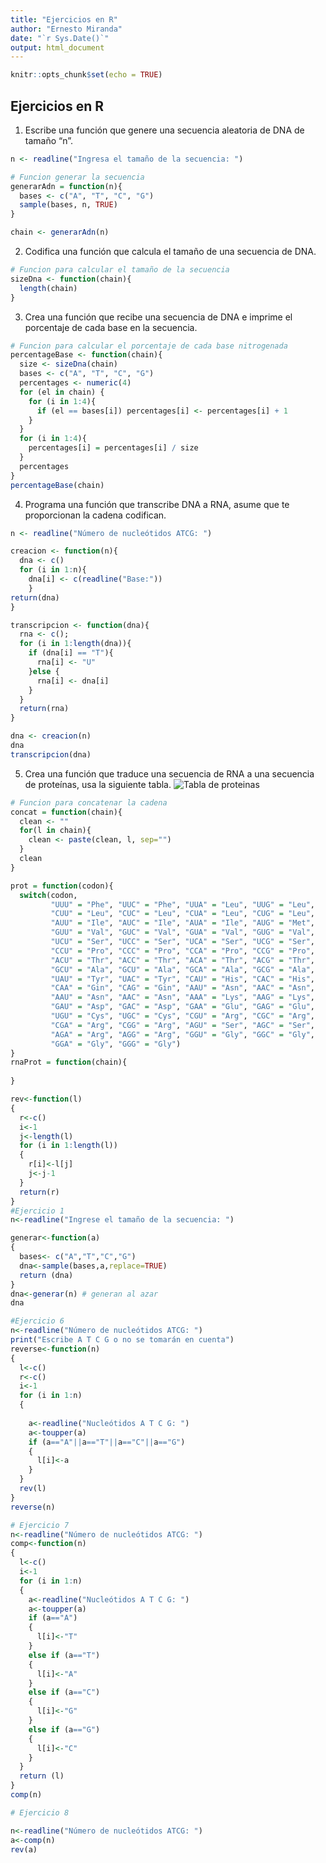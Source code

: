 ```yaml
---
title: "Ejercicios en R"
author: "Ernesto Miranda"
date: "`r Sys.Date()`"
output: html_document
---
```


```r
knitr::opts_chunk$set(echo = TRUE)
```

## Ejercicios en R

1. Escribe una función que genere una secuencia aleatoria de DNA de tamaño “n”.
```r
n <- readline("Ingresa el tamaño de la secuencia: ")

# Funcion generar la secuencia
generarAdn = function(n){
  bases <- c("A", "T", "C", "G")
  sample(bases, n, TRUE)
}

chain <- generarAdn(n)

```
2. Codifica una función que calcula el tamaño de una secuencia de DNA.
```r
# Funcion para calcular el tamaño de la secuencia
sizeDna <- function(chain){
  length(chain)
}
```
3. Crea una función que recibe una secuencia de DNA e imprime el porcentaje de cada base en la 
secuencia.
```r
# Funcion para calcular el porcentaje de cada base nitrogenada
percentageBase <- function(chain){
  size <- sizeDna(chain)
  bases <- c("A", "T", "C", "G")
  percentages <- numeric(4)
  for (el in chain) {
    for (i in 1:4){
      if (el == bases[i]) percentages[i] <- percentages[i] + 1
    }
  }
  for (i in 1:4){
    percentages[i] = percentages[i] / size
  }
  percentages
}
percentageBase(chain)
```

4. Programa una función que transcribe DNA a RNA, asume que te proporcionan la cadena codifican.
```r

n <- readline("Número de nucleótidos ATCG: ")

creacion <- function(n){
  dna <- c()
  for (i in 1:n){
    dna[i] <- c(readline("Base:"))
    }
return(dna)
}

transcripcion <- function(dna){
  rna <- c();
  for (i in 1:length(dna)){
    if (dna[i] == "T"){
      rna[i] <- "U"
    }else {
      rna[i] <- dna[i]
    }
  }
  return(rna)
}

dna <- creacion(n)
dna
transcripcion(dna)
```

5. Crea una función que traduce una secuencia de RNA a una secuencia de proteínas, usa la siguiente tabla. 
![Tabla de proteinas](./img/proteinas.png)
```r
# Funcion para concatenar la cadena
concat = function(chain){
  clean <- ""
  for(l in chain){
    clean <- paste(clean, l, sep="")
  }
  clean
}

prot = function(codon){
  switch(codon, 
         "UUU" = "Phe", "UUC" = "Phe", "UUA" = "Leu", "UUG" = "Leu", 
         "CUU" = "Leu", "CUC" = "Leu", "CUA" = "Leu", "CUG" = "Leu", 
         "AUU" = "Ile", "AUC" = "Ile", "AUA" = "Ile", "AUG" = "Met", 
         "GUU" = "Val", "GUC" = "Val", "GUA" = "Val", "GUG" = "Val", 
         "UCU" = "Ser", "UCC" = "Ser", "UCA" = "Ser", "UCG" = "Ser", 
         "CCU" = "Pro", "CCC" = "Pro", "CCA" = "Pro", "CCG" = "Pro", 
         "ACU" = "Thr", "ACC" = "Thr", "ACA" = "Thr", "ACG" = "Thr", 
         "GCU" = "Ala", "GCU" = "Ala", "GCA" = "Ala", "GCG" = "Ala", 
         "UAU" = "Tyr", "UAC" = "Tyr", "CAU" = "His", "CAC" = "His", 
         "CAA" = "Gin", "CAG" = "Gin", "AAU" = "Asn", "AAC" = "Asn",
         "AAU" = "Asn", "AAC" = "Asn", "AAA" = "Lys", "AAG" = "Lys",
         "GAU" = "Asp", "GAC" = "Asp", "GAA" = "Glu", "GAG" = "Glu",
         "UGU" = "Cys", "UGC" = "Cys", "CGU" = "Arg", "CGC" = "Arg",
         "CGA" = "Arg", "CGG" = "Arg", "AGU" = "Ser", "AGC" = "Ser",
         "AGA" = "Arg", "AGG" = "Arg", "GGU" = "Gly", "GGC" = "Gly",
         "GGA" = "Gly", "GGG" = "Gly")
}
rnaProt = function(chain){
  
}

rev<-function(l)
{
  r<-c()
  i<-1
  j<-length(l)
  for (i in 1:length(l))
  {
    r[i]<-l[j]
    j<-j-1
  }
  return(r)
}
#Ejercicio 1
n<-readline("Ingrese el tamaño de la secuencia: ")

generar<-function(a)
{
  bases<- c("A","T","C","G")
  dna<-sample(bases,a,replace=TRUE)
  return (dna)
}
dna<-generar(n) # generan al azar
dna
```
```r
#Ejercicio 6
n<-readline("Número de nucleótidos ATCG: ")
print("Escribe A T C G o no se tomarán en cuenta")
reverse<-function(n)
{
  l<-c()
  r<-c()
  i<-1
  for (i in 1:n)
  {
    
    a<-readline("Nucleótidos A T C G: ")
    a<-toupper(a)
    if (a=="A"||a=="T"||a=="C"||a=="G")
    {
      l[i]<-a
    }
  }
  rev(l)
}
reverse(n)

# Ejercicio 7
n<-readline("Número de nucleótidos ATCG: ")
comp<-function(n)
{
  l<-c()
  i<-1
  for (i in 1:n)
  {
    a<-readline("Nucleótidos A T C G: ")
    a<-toupper(a)
    if (a=="A")
    {
      l[i]<-"T"
    }
    else if (a=="T")
    {
      l[i]<-"A"
    }
    else if (a=="C")
    {
      l[i]<-"G"
    }
    else if (a=="G")
    {
      l[i]<-"C"
    }
  }
  return (l)
}
comp(n)

# Ejercicio 8

n<-readline("Número de nucleótidos ATCG: ")
a<-comp(n)
rev(a)
```
